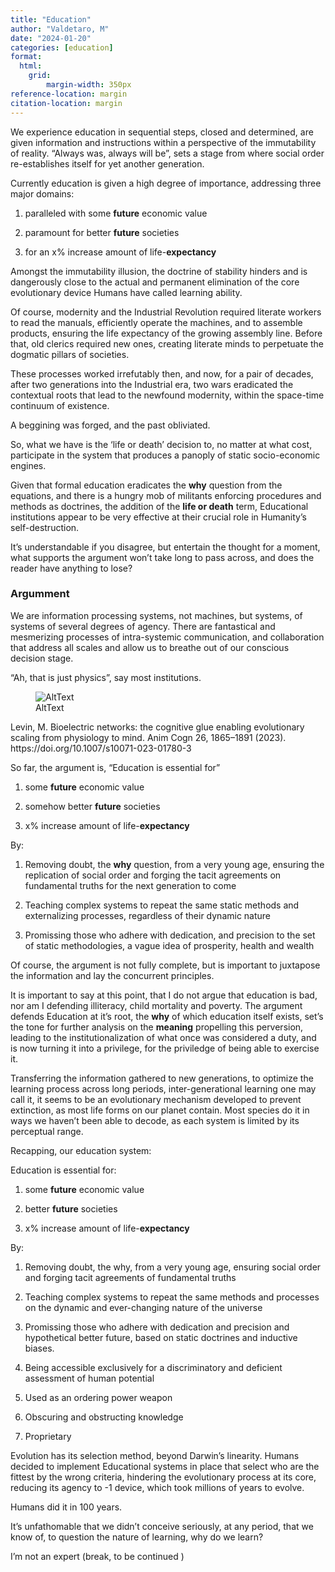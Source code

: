 ```yaml
---
title: "Education"
author: "Valdetaro, M"
date: "2024-01-20"
categories: [education]
format:
  html:
    grid:
        margin-width: 350px
reference-location: margin
citation-location: margin
---
```


We experience education in sequential steps, closed and determined, are given information and instructions within a perspective of the immutability of reality. "Always was, always will be", sets a stage from where social order re-establishes itself for yet another generation.

Currently education is given a high degree of importance, addressing three major domains:

1.  paralleled with some **future** economic value

2.  paramount for better **future** societies

3.  for an x% increase amount of life-**expectancy**

Amongst the immutability illusion, the doctrine of stability hinders and is dangerously close to the actual and permanent elimination of the core evolutionary device Humans have called learning ability.

Of course, modernity and the Industrial Revolution required literate workers to read the manuals, efficiently operate the machines, and to assemble products, ensuring the life expectancy of the growing assembly line.
Before that, old clerics required new ones, creating literate minds to perpetuate the dogmatic pillars of societies.

These processes worked irrefutably then, and now, for a pair of decades, after two generations into the Industrial era, two wars eradicated the contextual roots that lead to the newfound modernity, within the space-time continuum of existence.

A beggining was forged, and the past obliviated.

So, what we have is the 'life or death' decision to, no matter at what cost, participate in the system that produces a panoply of static socio-economic engines.

Given that formal education eradicates the **why** question from the equations, and there is a hungry mob of militants enforcing procedures and methods as doctrines, the addition of the **life or death** term, Educational institutions appear to be very effective at their crucial role in Humanity's self-destruction.

It's understandable if you disagree, but entertain the thought for a moment, what supports the argument won't take long to pass across, and does the reader have anything to lose?

### Argumment
We are information processing systems, not machines, but systems, of systems of several degrees of agency. There are fantastical and mesmerizing processes of intra-systemic communication, and collaboration that address all scales and allow us to breathe out of our conscious decision stage.

"Ah, that is just physics", say most institutions. 

![AltText](https://media.springernature.com/lw685/springer-static/image/art%3A10.1007%2Fs10071-023-01780-3/MediaObjects/10071_2023_1780_Fig1_HTML.png)

Levin, M. Bioelectric networks: the cognitive glue enabling evolutionary scaling from physiology to mind. Anim Cogn 26, 1865–1891 (2023). https://doi.org/10.1007/s10071-023-01780-3


So far, the argument is, "Education is essential for "

1.  some **future** economic value

2.  somehow better **future** societies

3.   x% increase amount of life-**expectancy**

By:

1. Removing doubt, the **why** question, from a very young age, ensuring the replication of social order and forging the tacit agreements on fundamental truths for the next generation to come

2. Teaching complex systems to repeat the same static methods and externalizing processes, regardless of their dynamic nature

3. Promissing those who adhere with dedication, and precision to the set of static methodologies, a vague idea of prosperity, health and wealth

Of course, the argument is not fully complete, but is important to juxtapose the information and lay the concurrent principles. 

It is important to say at this point, that I do not argue that education is bad, nor am I defending illiteracy, child mortality and poverty. The argument defends Education at it's root, the **why** of which education itself exists, set's the tone for further analysis on the **meaning** propelling this perversion, leading to the institutionalization of what once was considered a duty, and is now turning it into a privilege, for the priviledge of being able to exercise it. 

Transferring the information gathered to new generations, to optimize the learning process across long periods, inter-generational learning one may call it, it seems to be an evolutionary mechanism developed to prevent extinction, as most life forms on our planet contain. Most species do it in ways we haven't been able to decode, as each system is limited by its perceptual range.

Recapping, our education system:

Education is essential for:

1.  some **future** economic value

2.  better **future** societies

3.  x% increase amount of life-**expectancy**

By:

1.  Removing doubt, the why, from a very young age, ensuring social order and forging tacit agreements of fundamental truths

2.  Teaching complex systems to repeat the same methods and processes on the dynamic and ever-changing nature of the universe

3.  Promissing those who adhere with dedication and precision and hypothetical better future, based on static doctrines and inductive biases.

4.  Being accessible exclusively for a discriminatory and deficient assessment of human potential

5.  Used as an ordering power weapon

6.  Obscuring and obstructing knowledge

7.  Proprietary

Evolution has its selection method, beyond Darwin's linearity. Humans decided to implement Educational systems in place that select who are the fittest by the wrong criteria, hindering the evolutionary process at its core, reducing its agency to -1 device, which took millions of years to evolve.

Humans did it in 100 years.

It's unfathomable that we didn't conceive seriously, at any period, that we know of, to question the nature of learning, why do we learn?

I'm not an expert (break, to be continued )